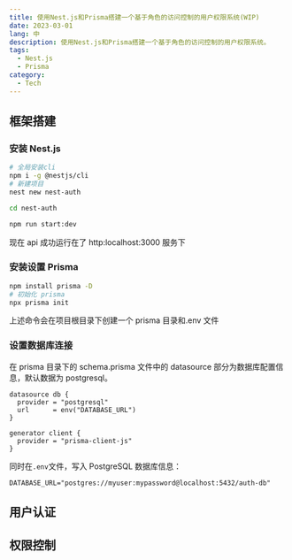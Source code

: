 ```yaml
---
title: 使用Nest.js和Prisma搭建一个基于角色的访问控制的用户权限系统(WIP)
date: 2023-03-01
lang: 中
description: 使用Nest.js和Prisma搭建一个基于角色的访问控制的用户权限系统。
tags:
  - Nest.js
  - Prisma
category:
  - Tech
---
```


## 框架搭建

### 安装 Nest.js

```bash
# 全局安装cli
npm i -g @nestjs/cli
# 新建项目
nest new nest-auth

cd nest-auth

npm run start:dev
```

现在 api 成功运行在了 http:localhost:3000 服务下

### 安装设置 Prisma

```bash
npm install prisma -D
# 初始化 prisma
npx prisma init
```

上述命令会在项目根目录下创建一个 prisma 目录和.env 文件

### 设置数据库连接

在 prisma 目录下的 schema.prisma 文件中的 datasource 部分为数据库配置信息，默认数据为 postgresql。

```schema
datasource db {
  provider = "postgresql"
  url      = env("DATABASE_URL")
}

generator client {
  provider = "prisma-client-js"
}
```

同时在`.env`文件，写入 PostgreSQL 数据库信息：

```env
DATABASE_URL="postgres://myuser:mypassword@localhost:5432/auth-db"
```

## 用户认证

## 权限控制
